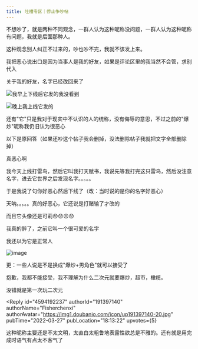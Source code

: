 ```yaml
---
title: 吐槽专区｜停止争吵帖
---
```



<Forum groupName="原神" groupUrl="https://www.douban.com/group/genshin/" archivedAt="2025-05-16T16:41:09.741Z">
  <Post
    id="263262424"
    title="吐槽专区｜停止争吵帖"
    url="https://www.douban.com/group/topic/263262424/?_spm_id=MTYwNTcyNjUw"
    pubTime="2022-03-27"
    highlightUserId="191397140"
  >
不想吵了，就是两种不同观念，一群人认为这种昵称没问题，一群人认为这种昵称有问题，我就是后面那种人。

这种观念别人纠正不过来的，吵也吵不完，我就不该发上来。

我把恶心说出口是因为当事人是我的好友，如果是评论区里的我当然不会管，求别代入

关于我的好友，名字已经改回来了

![我早上下线后它发的我没看到](https://img3.doubanio.com/view/group_topic/l/public/p537968633.webp)

![晚上我上线它发的](https://img2.doubanio.com/view/group_topic/l/public/p537968631.webp)

还有"它"只是我对于现实中不认识的人的统称，没有侮辱的意思，不过之前的"爆炒"昵称我仍旧认为很恶心

以下是原回答（如果还吵这个帖子我会删掉，没法删除帖子我就把文字全部删除掉）

真恶心啊

我今天上线打雷鸟，然后它叫我打天赋书，我说先等我打完这只雷鸟，然后没注意名字，进去它世界之后发现名字。。。。。

于是我说了句你好恶心然后下线了（改：当时说的是你的名字好恶心）

天呐。。。。。真的好恶心，它还说是打赌输了才改的

而且它头像还是可莉😡😡😡😡

我真的醉了，之前它叫一个很可爱的名字

我还以为它是正常人

![image](https://img9.doubanio.com/view/group_topic/l/public/p537817834.webp)

更：一些人说是不是换成"爆炒+男角色"就可以接受了

抱歉，我都不能接受，我不理解为什么二次元就要爆炒，超市，橄榄。

没错就是第一次玩二次元

<Reply
  id="4594192237"
  authorId="191397140"
  authorName="Fisherchenxi"
  authorAvatar="https://img1.doubanio.com/icon/up191397140-20.jpg"
  pubTime="2022-03-27"
  pubLocation="18:13:22"
  upvotes={5}
>
这种昵称主要还是不太文明，太直白太粗鲁地表露性欲总是不雅的。还有就是用完成时语气有点太不客气了
</Reply>
  </Post>
</Forum>
